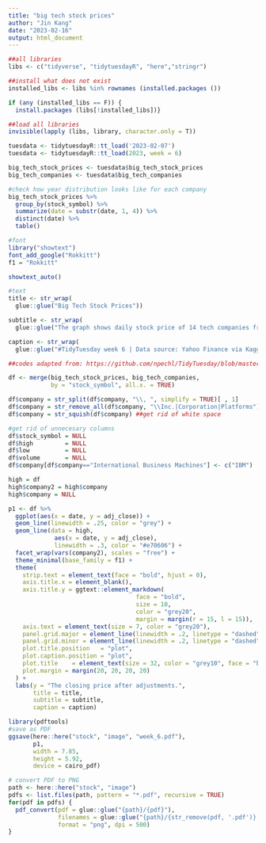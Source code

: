 ```yaml
---
title: "big tech stock prices"
author: "Jin Kang"
date: "2023-02-16"
output: html_document
---
```


```r
##all libraries
libs <- c("tidyverse", "tidytuesdayR", "here","stringr")

##install what does not exist
installed_libs <- libs %in% rownames (installed.packages ())

if (any (installed_libs == F)) {
  install.packages (libs[!installed_libs])}

##load all libraries 
invisible(lapply (libs, library, character.only = T))
```

```r
tuesdata <- tidytuesdayR::tt_load('2023-02-07')
tuesdata <- tidytuesdayR::tt_load(2023, week = 6)

big_tech_stock_prices <- tuesdata$big_tech_stock_prices
big_tech_companies <- tuesdata$big_tech_companies

#check how year distribution looks like for each company
big_tech_stock_prices %>%
  group_by(stock_symbol) %>%
  summarize(date = substr(date, 1, 4)) %>% 
  distinct(date) %>%
  table()

#font
library("showtext")
font_add_google("Rokkitt")
f1 = "Rokkitt"

showtext_auto()

#text
title <- str_wrap(
  glue::glue("Big Tech Stock Prices"))

subtitle <- str_wrap(
  glue::glue("The graph shows daily stock price of 14 tech companies from 2010 to 2023"))

caption <- str_wrap(
  glue::glue("#TidyTuesday week 6 | Data source: Yahoo Finance via Kaggle"))
```

```r
##codes adapted from: https://github.com/npechl/TidyTuesday/blob/master/R/2023-02-07/2023-02-07_Big_Tech_Stock_Prices.R

df <- merge(big_tech_stock_prices, big_tech_companies,
            by = "stock_symbol", all.x. = TRUE)

df$company = str_split(df$company, "\\, ", simplify = TRUE)[ , 1]
df$company = str_remove_all(df$company, "\\Inc.|Corporation|Platforms")
df$company = str_squish(df$company) ##get rid of white space

#get rid of unnecesary columns
df$stock_symbol = NULL
df$high         = NULL
df$low          = NULL
df$volume       = NULL
df$company[df$company=="International Business Machines"] <- c("IBM")

high = df
high$company2 = high$company
high$company = NULL
```

```r
p1 <- df %>% 
  ggplot(aes(x = date, y = adj_close)) +
  geom_line(linewidth = .25, color = "grey") +
  geom_line(data = high, 
             aes(x = date, y = adj_close), 
             linewidth = .3, color = "#e70606") +
  facet_wrap(vars(company2), scales = "free") +
  theme_minimal(base_family = f1) + 
  theme(
    strip.text = element_text(face = "bold", hjust = 0),
    axis.title.x = element_blank(),
    axis.title.y = ggtext::element_markdown( 
                                    face = "bold",
                                    size = 10, 
                                    color = "grey20",
                                    margin = margin(r = 15, l = 15)),
    axis.text = element_text(size = 7, color = "grey20"),
    panel.grid.major = element_line(linewidth = .2, linetype = "dashed", color = "grey"),
    panel.grid.minor = element_line(linewidth = .2, linetype = "dashed", color = "grey"),
    plot.title.position   = "plot",
    plot.caption.position = "plot",
    plot.title    = element_text(size = 32, color = "grey10", face = "bold"),
    plot.margin = margin(20, 20, 20, 20)
  ) +
  labs(y = "The closing price after adjustments.",
       title = title,
       subtitle = subtitle,
       caption = caption)
```

```r
library(pdftools)
#save as PDF
ggsave(here::here("stock", "image", "week_6.pdf"),
       p1, 
       width = 7.85,
       height = 5.92,
       device = cairo_pdf)

# convert PDF to PNG
path <- here::here("stock", "image")
pdfs <- list.files(path, pattern = "*.pdf", recursive = TRUE)
for(pdf in pdfs) {
  pdf_convert(pdf = glue::glue("{path}/{pdf}"), 
              filenames = glue::glue("{path}/{str_remove(pdf, '.pdf')}.png"),
              format = "png", dpi = 500)
}

```

